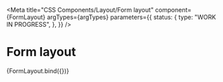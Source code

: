 
<Meta
  title="CSS Components/Layout/Form layout"
  component={FormLayout}
  argTypes={argTypes}
  parameters={{
    status: {
      type: "WORK IN PROGRESS",
    },
  }}
/>

# Form layout

<Canvas>
  <Story name="Form layout" args={defaultArgs}>
    {FormLayout.bind({})}
  </Story>
</Canvas>
